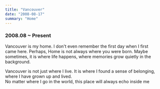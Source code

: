 ```yaml
---
title: "Vancouver"
date: "2008-08-17"
summary: "Home"
---
```


### 2008.08 ~ Present

Vancouver is my home. I don't even remember the first day when I first came here.
Perhaps, Home is not always where you were born. Maybe sometimes, it is where life happens, where memories grow quietly in the background.

Vancouver is not just where I live. It is where I found a sense of belonging, where I have grown up and lived.  
No matter where I go in the world, this place will always echo inside me

<div className="mx-auto max-w-lg">
  <BlurImage
    url="https://images.jaeungkim.com/blog/personal/2008-home/van112.jpg"
    alt="vancouver-home-112"
  />
  <BlurImage
    url="https://images.jaeungkim.com/blog/personal/2008-home/van141.jpg"
    alt="vancouver-home-141"
  />
  <BlurImage
    url="https://images.jaeungkim.com/blog/personal/2008-home/van148.JPG"
    alt="vancouver-home-148"
  />
  <BlurImage
    url="https://images.jaeungkim.com/blog/personal/2008-home/van149.JPG"
    alt="vancouver-home-149"
  />
  <BlurImage
    url="https://images.jaeungkim.com/blog/personal/2008-home/van150.JPG"
    alt="vancouver-home-150"
  />
  <BlurImage
    url="https://images.jaeungkim.com/blog/personal/2008-home/van152.JPG"
    alt="vancouver-home-152"
  />
  <BlurImage
    url="https://images.jaeungkim.com/blog/personal/2008-home/van61.jpeg"
    alt="vancouver-home-61"
  />
  <BlurImage
    url="https://images.jaeungkim.com/blog/personal/2008-home/van55.jpeg"
    alt="vancouver-home-55"
  />
  <BlurImage
    url="https://images.jaeungkim.com/blog/personal/2008-home/van43.jpeg"
    alt="vancouver-home-43"
  />
  <BlurImage
    url="https://images.jaeungkim.com/blog/personal/2008-home/van44.jpeg"
    alt="vancouver-home-44"
  />
</div>
